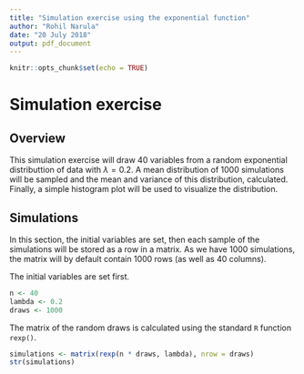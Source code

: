 ```yaml
---
title: "Simulation exercise using the exponential function"
author: "Rohil Narula"
date: "20 July 2018"
output: pdf_document
---
```


```r
knitr::opts_chunk$set(echo = TRUE)
```

# Simulation exercise

## Overview

This simulation exercise will draw $40$ variables from a random exponential distributtion of data with $\lambda = 0.2$. A mean distribution of $1000$ simulations will be sampled and the mean and variance of this distribution, calculated. Finally, a simple histogram plot will be used to visualize the distribution.

## Simulations

In this section, the initial variables are set, then each sample of the simulations will be stored as a row in a matrix. As we have $1000$ simulations, the matrix will by default contain $1000$ rows (as well as $40$ columns).

The initial variables are set first.

```r
n <- 40
lambda <- 0.2
draws <- 1000
```

The matrix of the random draws is calculated using the standard `R` function `rexp()`.

```r
simulations <- matrix(rexp(n * draws, lambda), nrow = draws)
str(simulations)
```